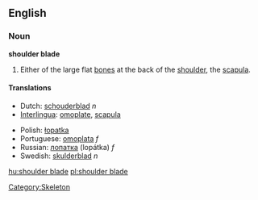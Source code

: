 ==English==
===Noun===
'''shoulder blade'''

# Either of the large flat [[bone]]s at the back of the [[shoulder]], the [[scapula]].

====Translations====
{{top}}
*Dutch: [[schouderblad]] ''n''
*[[Interlingua]]: [[omoplate]], [[scapula]]
{{mid}}
*Polish: [[łopatka]] {{f}}
*Portuguese: [[omoplata]] ''f''
*Russian: [[лопатка]] (lopátka) ''f''
*Swedish: [[skulderblad]] ''n''
{{bottom}}

[[Category:Skeleton]]

[[hu:shoulder blade]]
[[pl:shoulder blade]]